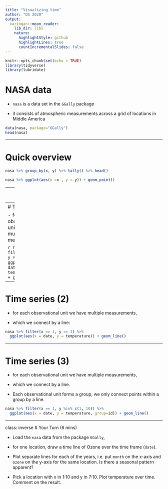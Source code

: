 ```yaml
---
title: "Visualizing time"
author: "DS 2020"
output:
  xaringan::moon_reader:
    lib_dir: libs
    nature:
      highlightStyle: github
      highlightLines: true
      countIncrementalSlides: false
---
```


```r
knitr::opts_chunk$set(echo = TRUE)
library(tidyverse)
library(lubridate)
```

# NASA data

- `nasa` is a data set in the `GGally` package

- it consists of atmospheric measurements across a grid of locations in Middle America

```r
data(nasa, package="GGally")
head(nasa)
```

---

# Quick overview

```r
nasa %>% group_by(x, y) %>% tally() %>% head()

nasa %>% ggplot(aes(x =x , y = y)) + geom_point()
```
---
# A date variable

```r
str(nasa$date)
summary(nasa$date)
```

---
# Time series

- for each observational unit we have multiple measurements:

```r
nasa %>% filter(x == 1, y == 1) %>%
  ggplot(aes(x = date, y = temperature)) + geom_point()
```

---

# Time series (2)

- for each observational unit we have multiple measurements,

- which we connect by a line:

```r
nasa %>% filter(x == 1, y == 1) %>%
  ggplot(aes(x = date, y = temperature)) + geom_line()
```

---

# Time series (3)

- for each observational unit we have multiple measurements,

- which we connect by a line.

- Each observational unit forms a group, we only connect points within a group by a line.

```r
nasa %>% filter(x == 1, y %in% c(1, 10)) %>%
  ggplot(aes(x = date, y = temperature, group=id)) + geom_line()
```

---
class: inverse
# Your Turn (6 mins)



- Load the `nasa` data from the package `GGally`,

- for one location, draw a time line of Ozone over the time frame (`date`).

- Plot separate lines for each of the years, i.e. put `month` on the x-axis and `ozone` on the y-axis for the same location. Is there a seasonal pattern apparent?


- Pick a location with x in 1:10 and y in 7:10. Plot temperature over time. Comment on the result.

